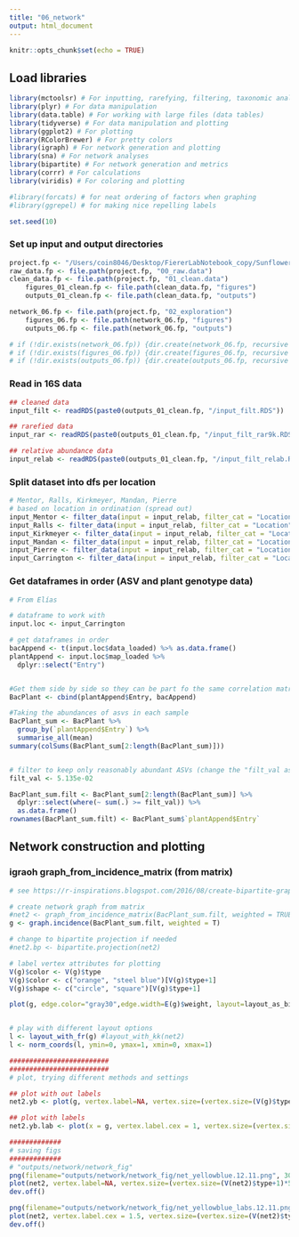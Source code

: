 ```yaml
---
title: "06_network"
output: html_document
---
```


```r
knitr::opts_chunk$set(echo = TRUE)
```

## Load libraries
```r
library(mctoolsr) # For inputting, rarefying, filtering, taxonomic analyses
library(plyr) # For data manipulation
library(data.table) # For working with large files (data tables)
library(tidyverse) # For data manipulation and plotting
library(ggplot2) # For plotting
library(RColorBrewer) # For pretty colors
library(igraph) # For network generation and plotting
library(sna) # For network analyses
library(bipartite) # For network generation and metrics
library(corrr) # For calculations
library(viridis) # For coloring and plotting

#library(forcats) # for neat ordering of factors when graphing
#library(ggrepel) # for making nice repelling labels

set.seed(10)
```

### Set up input and output directories
```r
project.fp <- "/Users/coin8046/Desktop/FiererLabNotebook_copy/SunflowerGxE/r_analyses"
raw_data.fp <- file.path(project.fp, "00_raw.data")
clean_data.fp <- file.path(project.fp, "01_clean.data")
    figures_01_clean.fp <- file.path(clean_data.fp, "figures")
    outputs_01_clean.fp <- file.path(clean_data.fp, "outputs")

network_06.fp <- file.path(project.fp, "02_exploration")
    figures_06.fp <- file.path(network_06.fp, "figures")
    outputs_06.fp <- file.path(network_06.fp, "outputs")

# if (!dir.exists(network_06.fp)) {dir.create(network_06.fp, recursive = TRUE)}
# if (!dir.exists(figures_06.fp)) {dir.create(figures_06.fp, recursive = TRUE)}
# if (!dir.exists(outputs_06.fp)) {dir.create(outputs_06.fp, recursive = TRUE)}
```

### Read in 16S data
```r
## cleaned data
input_filt <- readRDS(paste0(outputs_01_clean.fp, "/input_filt.RDS"))

## rarefied data
input_rar <- readRDS(paste0(outputs_01_clean.fp, "/input_filt_rar9k.RDS"))

## relative abundance data
input_relab <- readRDS(paste0(outputs_01_clean.fp, "/input_filt_relab.RDS"))

```

### Split dataset into dfs per location
```r
# Mentor, Ralls, Kirkmeyer, Mandan, Pierre
# based on location in ordination (spread out)
input_Mentor <- filter_data(input = input_relab, filter_cat = "Location", keep_vals = "Mentor")
input_Ralls <- filter_data(input = input_relab, filter_cat = "Location", keep_vals = "Ralls")
input_Kirkmeyer <- filter_data(input = input_relab, filter_cat = "Location", keep_vals = "Kirkmeyer")
input_Mandan <- filter_data(input = input_relab, filter_cat = "Location", keep_vals = "Mandan")
input_Pierre <- filter_data(input = input_relab, filter_cat = "Location", keep_vals = "Pierre")
input_Carrington <- filter_data(input = input_relab, filter_cat = "Location", keep_vals = "Carrington")
```

### Get dataframes in order (ASV and plant genotype data)
```r
# From Elías

# dataframe to work with
input.loc <- input_Carrington

# get dataframes in order
bacAppend <- t(input.loc$data_loaded) %>% as.data.frame()
plantAppend <- input.loc$map_loaded %>% 
  dplyr::select("Entry")


#Get them side by side so they can be part fo the same correlation matrix
BacPlant <- cbind(plantAppend$Entry, bacAppend)

#Taking the abundances of asvs in each sample
BacPlant_sum <- BacPlant %>%
  group_by(`plantAppend$Entry`) %>%
  summarise_all(mean)
summary(colSums(BacPlant_sum[2:length(BacPlant_sum)]))


# filter to keep only reasonably abundant ASVs (change the "filt_val as needed")
filt_val <- 5.135e-02

BacPlant_sum.filt <- BacPlant_sum[2:length(BacPlant_sum)] %>% 
  dplyr::select(where(~ sum(.) >= filt_val)) %>% 
  as.data.frame()
rownames(BacPlant_sum.filt) <- BacPlant_sum$`plantAppend$Entry`

```

## Network construction and plotting
### igraoh graph_from_incidence_matrix (from matrix)
```r
# see https://r-inspirations.blogspot.com/2016/08/create-bipartite-graph-with-igraph.html

# create network graph from matrix
#net2 <- graph_from_incidence_matrix(BacPlant_sum.filt, weighted = TRUE)
g <- graph.incidence(BacPlant_sum.filt, weighted = T)

# change to bipartite projection if needed
#net2.bp <- bipartite.projection(net2)

# label vertex attributes for plotting
V(g)$color <- V(g)$type
V(g)$color <- c("orange", "steel blue")[V(g)$type+1]
V(g)$shape <- c("circle", "square")[V(g)$type+1]

plot(g, edge.color="gray30",edge.width=E(g)$weight, layout=layout_as_bipartite)


# play with different layout options
l <- layout_with_fr(g) #layout_with_kk(net2)
l <- norm_coords(l, ymin=0, ymax=1, xmin=0, xmax=1)

#########################
#########################
# plot, trying different methods and settings

## plot with out labels
net2.yb <- plot(g, vertex.label=NA, vertex.size=(vertex.size=(V(g)$type+1)*5), layout = l*10, edge.width = 2)

## plot with labels
net2.yb.lab <- plot(x = g, vertex.label.cex = 1, vertex.size=(vertex.size=(V(g)$type+1)*5), layout = l*10)

#############
# saving figs
#############
# "outputs/network/network_fig"
png(filename="outputs/network/network_fig/net_yellowblue.12.11.png", 3000, 3000)
plot(net2, vertex.label=NA, vertex.size=(vertex.size=(V(net2)$type+1)*5), layout = l*10, edge.width = 5, edge.color = "dark grey")
dev.off()

png(filename="outputs/network/network_fig/net_yellowblue_labs.12.11.png", 3000, 3000)
plot(net2, vertex.label.cex = 1.5, vertex.size=(vertex.size=(V(net2)$type+1)*5), layout = l*10, edge.width = 5, edge.color = "dark grey")
dev.off()

```

